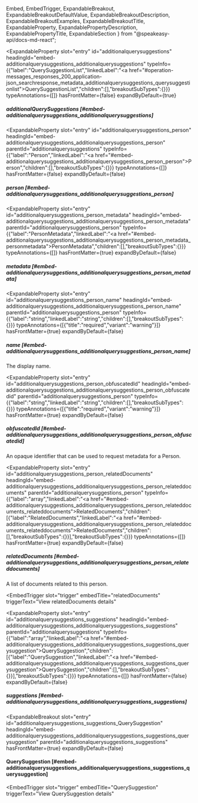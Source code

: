   Embed,
  EmbedTrigger,
  ExpandableBreakout,
  ExpandableBreakoutDefaultValue,
  ExpandableBreakoutDescription,
  ExpandableBreakoutExamples,
  ExpandableBreakoutTitle,
  ExpandableProperty,
  ExpandablePropertyDescription,
  ExpandablePropertyTitle,
  ExpandableSection
} from "@speakeasy-api/docs-md-react";

<ExpandableSection>

<ExpandableProperty
  slot="entry"
  id="additionalquerysuggestions"
  headingId="embed-additionalquerysuggestions_additionalquerysuggestions"
  typeInfo={{"label":"QuerySuggestionList","linkedLabel":"<a href=\"#operation-messages_responses_200_application-json_searchresponse_metadata_additionalquerysuggestions_querysuggestionlist\">QuerySuggestionList</a>","children":[],"breakoutSubTypes":{}}}
  typeAnnotations={[]}
  hasFrontMatter={false}
  expandByDefault={true}
>

<ExpandablePropertyTitle slot="title">

##### additionalQuerySuggestions [#embed-additionalquerysuggestions_additionalquerysuggestions]

</ExpandablePropertyTitle>

</ExpandableProperty>

<ExpandableProperty
  slot="entry"
  id="additionalquerysuggestions_person"
  headingId="embed-additionalquerysuggestions_additionalquerysuggestions_person"
  parentId="additionalquerysuggestions"
  typeInfo={{"label":"Person","linkedLabel":"<a href=\"#embed-additionalquerysuggestions_additionalquerysuggestions_person_person\">Person</a>","children":[],"breakoutSubTypes":{}}}
  typeAnnotations={[]}
  hasFrontMatter={false}
  expandByDefault={false}
>

<ExpandablePropertyTitle slot="title">

##### person [#embed-additionalquerysuggestions_additionalquerysuggestions_person]

</ExpandablePropertyTitle>

</ExpandableProperty>

<ExpandableProperty
  slot="entry"
  id="additionalquerysuggestions_person_metadata"
  headingId="embed-additionalquerysuggestions_additionalquerysuggestions_person_metadata"
  parentId="additionalquerysuggestions_person"
  typeInfo={{"label":"PersonMetadata","linkedLabel":"<a href=\"#embed-additionalquerysuggestions_additionalquerysuggestions_person_metadata_personmetadata\">PersonMetadata</a>","children":[],"breakoutSubTypes":{}}}
  typeAnnotations={[]}
  hasFrontMatter={true}
  expandByDefault={false}
>

<ExpandablePropertyTitle slot="title">

##### metadata [#embed-additionalquerysuggestions_additionalquerysuggestions_person_metadata]

</ExpandablePropertyTitle>

<Embed slot="embed">

<EmbedTrigger slot="trigger" embedTitle="metadata" triggerText="View metadata details">

<Embedmetadata />

</EmbedTrigger>

</Embed>

</ExpandableProperty>

<ExpandableProperty
  slot="entry"
  id="additionalquerysuggestions_person_name"
  headingId="embed-additionalquerysuggestions_additionalquerysuggestions_person_name"
  parentId="additionalquerysuggestions_person"
  typeInfo={{"label":"string","linkedLabel":"string","children":[],"breakoutSubTypes":{}}}
  typeAnnotations={[{"title":"required","variant":"warning"}]}
  hasFrontMatter={true}
  expandByDefault={false}
>

<ExpandablePropertyTitle slot="title">

##### name [#embed-additionalquerysuggestions_additionalquerysuggestions_person_name]

</ExpandablePropertyTitle>

<ExpandablePropertyDescription slot="description">

The display name.

</ExpandablePropertyDescription>

</ExpandableProperty>

<ExpandableProperty
  slot="entry"
  id="additionalquerysuggestions_person_obfuscatedId"
  headingId="embed-additionalquerysuggestions_additionalquerysuggestions_person_obfuscatedid"
  parentId="additionalquerysuggestions_person"
  typeInfo={{"label":"string","linkedLabel":"string","children":[],"breakoutSubTypes":{}}}
  typeAnnotations={[{"title":"required","variant":"warning"}]}
  hasFrontMatter={true}
  expandByDefault={false}
>

<ExpandablePropertyTitle slot="title">

##### obfuscatedId [#embed-additionalquerysuggestions_additionalquerysuggestions_person_obfuscatedid]

</ExpandablePropertyTitle>

<ExpandablePropertyDescription slot="description">

An opaque identifier that can be used to request metadata for a Person.

</ExpandablePropertyDescription>

</ExpandableProperty>

<ExpandableProperty
  slot="entry"
  id="additionalquerysuggestions_person_relatedDocuments"
  headingId="embed-additionalquerysuggestions_additionalquerysuggestions_person_relateddocuments"
  parentId="additionalquerysuggestions_person"
  typeInfo={{"label":"array","linkedLabel":"<a href=\"#embed-additionalquerysuggestions_additionalquerysuggestions_person_relateddocuments_relateddocuments\">RelatedDocuments</a>","children":[{"label":"RelatedDocuments","linkedLabel":"<a href=\"#embed-additionalquerysuggestions_additionalquerysuggestions_person_relateddocuments_relateddocuments\">RelatedDocuments</a>","children":[],"breakoutSubTypes":{}}],"breakoutSubTypes":{}}}
  typeAnnotations={[]}
  hasFrontMatter={true}
  expandByDefault={false}
>

<ExpandablePropertyTitle slot="title">

##### relatedDocuments [#embed-additionalquerysuggestions_additionalquerysuggestions_person_relateddocuments]

</ExpandablePropertyTitle>

<ExpandablePropertyDescription slot="description">

A list of documents related to this person.

</ExpandablePropertyDescription>

<Embed slot="embed">

<EmbedTrigger
  slot="trigger"
  embedTitle="relatedDocuments"
  triggerText="View relatedDocuments details"
>

<Embedrelateddocuments />

</EmbedTrigger>

</Embed>

</ExpandableProperty>

<ExpandableProperty
  slot="entry"
  id="additionalquerysuggestions_suggestions"
  headingId="embed-additionalquerysuggestions_additionalquerysuggestions_suggestions"
  parentId="additionalquerysuggestions"
  typeInfo={{"label":"array","linkedLabel":"<a href=\"#embed-additionalquerysuggestions_additionalquerysuggestions_suggestions_querysuggestion\">QuerySuggestion</a>","children":[{"label":"QuerySuggestion","linkedLabel":"<a href=\"#embed-additionalquerysuggestions_additionalquerysuggestions_suggestions_querysuggestion\">QuerySuggestion</a>","children":[],"breakoutSubTypes":{}}],"breakoutSubTypes":{}}}
  typeAnnotations={[]}
  hasFrontMatter={false}
  expandByDefault={false}
>

<ExpandablePropertyTitle slot="title">

##### suggestions [#embed-additionalquerysuggestions_additionalquerysuggestions_suggestions]

</ExpandablePropertyTitle>

</ExpandableProperty>

<ExpandableBreakout
  slot="entry"
  id="additionalquerysuggestions_suggestions_QuerySuggestion"
  headingId="embed-additionalquerysuggestions_additionalquerysuggestions_suggestions_querysuggestion"
  parentId="additionalquerysuggestions_suggestions"
  hasFrontMatter={true}
  expandByDefault={false}
>

<ExpandableBreakoutTitle slot="title">

#### QuerySuggestion [#embed-additionalquerysuggestions_additionalquerysuggestions_suggestions_querysuggestion]

</ExpandableBreakoutTitle>

<ExpandableBreakoutDescription slot="description">

</ExpandableBreakoutDescription>

<ExpandableBreakoutExamples slot="examples">

</ExpandableBreakoutExamples>

<ExpandableBreakoutDefaultValue slot="defaultValue">

</ExpandableBreakoutDefaultValue>

<Embed slot="embed">

<EmbedTrigger
  slot="trigger"
  embedTitle="QuerySuggestion"
  triggerText="View QuerySuggestion details"
>

<Embedquerysuggestion />

</EmbedTrigger>

</Embed>

</ExpandableBreakout>

</ExpandableSection>